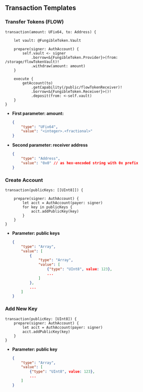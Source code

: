 ## Transaction Templates

### Transfer Tokens (FLOW)

```cadence
transaction(amount: UFix64, to: Address) {

    let vault: @FungibleToken.Vault

    prepare(signer: AuthAccount) {
        self.vault <- signer
            .borrow<&{FungibleToken.Provider}>(from: /storage/flowTokenVault)!
            .withdraw(amount: amount)
    }

    execute {
        getAccount(to)
            .getCapability(/public/flowTokenReceiver)!
            .borrow<&{FungibleToken.Receiver}>()!
            .deposit(from: <-self.vault)
    }
}
```

- **First parameter: amount:**

  ```json
  {
      "type": "UFix64",
      "value": "<integer>.<fractional>"
  }
  ```

- **Second parameter: receiver address**

  ```json
  {
      "type": "Address",
      "value": "0x0" // as hex-encoded string with 0x prefix
  }
  ```

### Create Account

```cadence
transaction(publicKeys: [[UInt8]]) {

    prepare(signer: AuthAccount) {
        let acct = AuthAccount(payer: signer)
        for key in publicKeys {
            acct.addPublicKey(key)
        }
    }
}
```

- **Parameter: public keys**

  ```json
  {
      "type": "Array",
      "value": [
          {
              "type": "Array",
              "value": [
                  {"type": "UInt8", value: 123},
                  ...
              ]
          },
          ...
      ]
  }
  ```

### Add New Key

```cadence
transaction(publicKey: [UInt8]) {
    prepare(signer: AuthAccount) {
        let acct = AuthAccount(payer: signer)
        acct.addPublicKey(key)
    }
}
```

- **Parameter: public key**

  ```json
  {
      "type": "Array",
      "value": [
          {"type": "UInt8", value: 123},
          ...
      ]
  }
  ```
